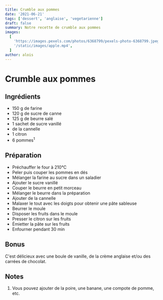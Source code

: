 ```yaml
---
title: Crumble aux pommes
date: '2021-06-21'
tags: ['dessert', 'anglaise', 'vegetarienne']
draft: false
summary: Notre recette de crumble aux pommes
images:
  [
    'https://images.pexels.com/photos/6368799/pexels-photo-6368799.jpeg?auto=compress&cs=tinysrgb&dpr=2&h=650&w=940',
    '/static/images/apple.mp4',
  ]
author: alois
---
```


# Crumble aux pommes

<Pexels
  src="https://images.pexels.com/photos/6368799/pexels-photo-6368799.jpeg?auto=compress&cs=tinysrgb&dpr=2&h=650&w=940"
  srcurl="https://www.pexels.com/photo/board-with-slices-of-fresh-apples-and-knife-near-window-6368799/"
  author="Skylar Kang"
  authorurl="https://www.pexels.com/"
  alt="pommes"
/>

## Ingrédients

- 150 g de farine
- 120 g de sucre de canne
- 125 g de beurre salé
- 1 sachet de sucre vanillé
- de la cannelle
- 1 citron
- 6 pommes<sup>1</sup>

## Préparation

- Préchauffer le four à 210°C
- Peler puis couper les pommes en dés
- Mélanger la farine au sucre dans un saladier
- Ajouter le sucre vanillé
- Couper le beurre en petit morceau
- Mélanger le beurre dans la préparation
- Ajouter de la cannelle
- Malaxer le tout avec les doigts pour obtenir une pâte sableuse
- Beurrer le moule
- Disposer les fruits dans le moule
- Presser le citron sur les fruits
- Émietter la pâte sur les fruits
- Enfourner pendant 30 min

## Bonus

C'est délicieux avec une boule de vanille, de la crème anglaise et/ou des carrées de chocolat.

## Notes

1. Vous pouvez ajouter de la poire, une banane, une compote de pomme, etc.
